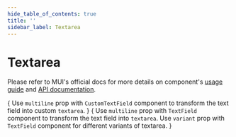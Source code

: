 ```yaml
---
hide_table_of_contents: true
title: ''
sidebar_label: Textarea
---
```




<h1 className='!m-0'>Textarea</h1>

<div className='template-bg-color' />

Please refer to MUI's official docs for more details on component's [usage guide](https://mui.com/material-ui/react-text-field/#multiline) and [API documentation](https://mui.com/material-ui/react-text-field/#api).

<Grid container spacing={6}>
  <Grid item xs={12}>
    <CardSnippet
      title='Variants'
      code={SourceCodeTextareaCustom}
    >
      {
        <Typography className='mbe-4'>
          Use <code>multiline</code> prop with <code>CustomTextField</code> component to transform the text field into custom <code>textarea</code>.
        </Typography>
      }
      <TextareaCustom />
    </CardSnippet>
  </Grid>
  <Grid item xs={12}>
    <CardSnippet
      title='Variants'
      code={SourceCodeTextareaVariant}
    >
      {
        <Typography className='mbe-4'>
          Use <code>multiline</code> prop with <code>TextField</code> component to transform the text field into <code>textarea</code>. Use <code>variant</code> prop with <code>TextField</code> component for different variants of textarea.
        </Typography>
      }
      <TextareaVariant />
    </CardSnippet>
  </Grid>
</Grid>